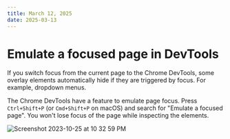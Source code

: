 ```yaml
---
title: March 12, 2025
date: 2025-03-13
---
```


# Emulate a focused page in DevTools

If you switch focus from the current page to the Chrome DevTools, some overlay elements automatically hide if they are triggered by focus. For example, dropdown menus.

The Chrome DevTools have a feature to emulate page focus. Press `Ctrl+Shift+P` (or `Cmd+Shift+P` on macOS) and search for "Emulate a focused page". You won't lose focus of the page while inspecting the elements.

![Screenshot 2023-10-25 at 10 32 59 PM](https://github.com/petermekhaeil/til/assets/4616064/abd0854f-dac1-43e9-868b-d71496401f7b)
